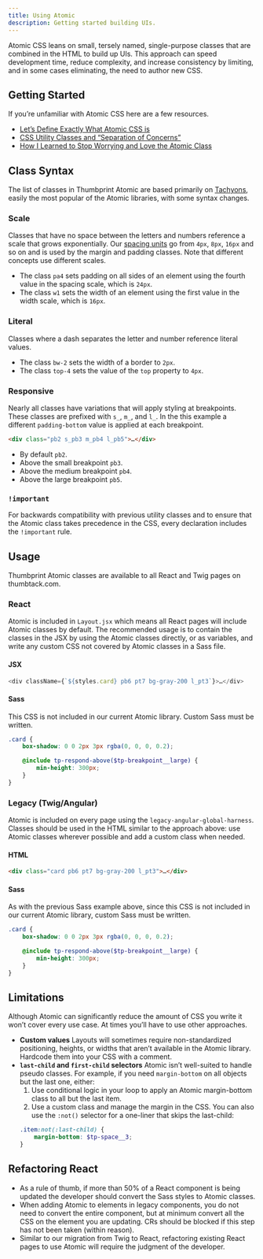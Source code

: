 ```yaml
---
title: Using Atomic
description: Getting started building UIs.
---
```


Atomic CSS leans on small, tersely named, single-purpose classes that are combined in the HTML to build up UIs. This approach can speed development time, reduce complexity, and increase consistency by limiting, and in some cases eliminating, the need to author new CSS.

## Getting Started

If you’re unfamiliar with Atomic CSS here are a few resources.

-   [Let’s Define Exactly What Atomic CSS is](https://css-tricks.com/lets-define-exactly-atomic-css/)
-   [CSS Utility Classes and “Separation of Concerns”](https://adamwathan.me/css-utility-classes-and-separation-of-concerns/)
-   [How I Learned to Stop Worrying and Love the Atomic Class](https://medium.com/buzzfeed-design/how-i-learned-to-stop-worrying-and-love-the-atomic-class-98d6ccc45781)

## Class Syntax

The list of classes in Thumbprint Atomic are based primarily on [Tachyons](https://tachyons.io), easily the most popular of the Atomic libraries, with some syntax changes.

### Scale

Classes that have no space between the letters and numbers reference a scale that grows exponentially. Our [spacing units](https://thumbprint.design/guide/product/layout/spacers/) go from `4px`, `8px`, `16px` and so on and is used by the margin and padding classes. Note that different concepts use different scales.

-   The class `pa4` sets padding on all sides of an element using the fourth value in the spacing scale, which is `24px`.
-   The class `w1` sets the width of an element using the first value in the width scale, which is `16px`.

### Literal

Classes where a dash separates the letter and number reference literal values.

-   The class `bw-2` sets the width of a border to `2px`.
-   The class `top-4` sets the value of the `top` property to `4px`.

### Responsive

Nearly all classes have variations that will apply styling at breakpoints. These classes are prefixed with `s_`, `m_`, and `l_`. In the this example a different `padding-bottom` value is applied at each breakpoint.

```html shouldRender=false
<div class="pb2 s_pb3 m_pb4 l_pb5">…</div>
```

-   By default `pb2`.
-   Above the small breakpoint `pb3`.
-   Above the medium breakpoint `pb4`.
-   Above the large breakpoint `pb5`.

### `!important`

For backwards compatibility with previous utility classes and to ensure that the Atomic class takes precedence in the CSS, every declaration includes the `!important` rule.

## Usage

Thumbprint Atomic classes are available to all React and Twig pages on thumbtack.com.

### React

Atomic is included in `Layout.jsx` which means all React pages will include Atomic classes by default. The recommended usage is to contain the classes in the JSX by using the Atomic classes directly, or as variables, and write any custom CSS not covered by Atomic classes in a Sass file.

#### JSX

```js shouldRender=false
<div className={`${styles.card} pb6 pt7 bg-gray-200 l_pt3`}>…</div>
```

#### Sass

This CSS is not included in our current Atomic library. Custom Sass must be written.

```scss
.card {
    box-shadow: 0 0 2px 3px rgba(0, 0, 0, 0.2);

    @include tp-respond-above($tp-breakpoint__large) {
        min-height: 300px;
    }
}
```

### Legacy (Twig/Angular)

Atomic is included on every page using the `legacy-angular-global-harness`. Classes should be used in the HTML similar to the approach above: use Atomic classes wherever possible and add a custom class when needed.

#### HTML

```html shouldRender=false
<div class="card pb6 pt7 bg-gray-200 l_pt3">…</div>
```

#### Sass

As with the previous Sass example above, since this CSS is not included in our current Atomic library, custom Sass must be written.

```scss
.card {
    box-shadow: 0 0 2px 3px rgba(0, 0, 0, 0.2);

    @include tp-respond-above($tp-breakpoint__large) {
        min-height: 300px;
    }
}
```

## Limitations

Although Atomic can significantly reduce the amount of CSS you write it won’t cover every use
case. At times you’ll have to use other approaches.

-   **Custom values** Layouts will sometimes require non-standardized positioning, heights, or widths that aren’t available in the Atomic library. Hardcode them into your CSS with a comment.
-   **`last-child` and `first-child` selectors** Atomic isn’t well-suited to handle pseudo classes. For example, if you need `margin-bottom` on all objects but the last one, either:
    1.  Use conditional logic in your loop to apply an Atomic margin-bottom class to all but the last item.
    2.  Use a custom class and manage the margin in the CSS. You can also use the `:not()` selector for a one-liner that skips the last-child:
    ```scss
    .item:not(:last-child) {
        margin-bottom: $tp-space__3;
    }
    ```

## Refactoring React

-   As a rule of thumb, if more than 50% of a React component is being updated the developer should convert the Sass styles to Atomic classes.
-   When adding Atomic to elements in legacy components, you do not need to convert the entire component, but at minimum convert all the CSS on the element you are updating. CRs should be blocked if this step has not been taken (within reason).
-   Similar to our migration from Twig to React, refactoring existing React pages to use Atomic will require the judgment of the developer.
